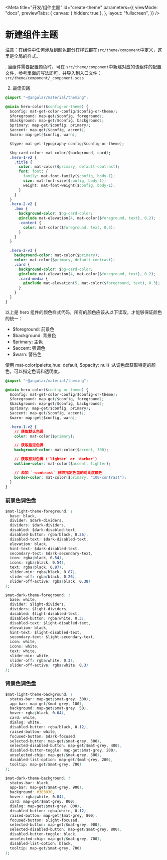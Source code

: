 
<Meta
  title="开发/组件主题"
  id="create-theme"
  parameters={{
    viewMode: "docs",
    previewTabs: {
      canvas: { hidden: true },
    },
    layout: "fullscreen",
  }}
/>

# 新建组件主题

注意：在组件中任何涉及到颜色部分在样式都在`src/theme/component`中定义，这里是全局的样式。

. 当组件需要配置颜色时，可在 `src/theme/component`中新建对应的该组件的配置文件，参考里面的写法即可，并导入到入口文件：`src/theme/component/_component.scss`

2. 最佳实践

```css
@import "~@angular/material/theming";

@mixin hero-color($config-or-theme) {
  $config: mat-get-color-config($config-or-theme);
  $foreground: map-get($config, foreground);
  $background: map-get($config, background);
  $primary: map-get($config, primary);
  $accent: map-get($config, accent);
  $warn: map-get($config, warn);

  $type: mat-get-typography-config($config-or-theme);

  $bg-card-color: mat-color($background, card);
  .hero-1-v2 {
    .title {
      color: mat-color($primary, default-contrast);
      font: font: {
        family: mat-font-family($config, body-1);
        size: mat-font-size($config, body-1);
        weight: mat-font-weight($config, body-1);
      }
    }
  }
  .hero-2-v2 {
    .box {
      background-color: $bg-card-color;
      @include mat-elevation(4, mat-color($foreground, text), 0.2);
      .content {
        color: mat-color($foreground, text, 0.5);
      }
    }
  }

  .hero-2-v3 {
    background-color: mat-color($primary);
    color: mat-color($primary, default-contrast);
    .card {
      background-color: $bg-card-color;
      @include mat-elevation(4, mat-color($foreground, text), 0.2);
      .card-media {
        @include mat-elevation(5, mat-color($foreground, text), 0.3);
      }
    }
  }
}
```

以上是 hero 组件的颜色样式代码，所有的颜色应该从以下读取，才能够保证颜色的统一：

- $foreground: 前景色
- $background: 背景色
- $primary: 主色
- $accent: 强调色
- $warn: 警告色

使用 mat-color(palette,hue: default, $opacity: null) :从调色盘获取特定的颜色，可以指定色调和透明度。

```css
@import "~@angular/material/theming";

@mixin hero-color($config-or-theme) {
  $config: mat-get-color-config($config-or-theme);
  $foreground: map-get($config, foreground);
  $background: map-get($config, background);
  $primary: map-get($config, primary);
  $accent: map-get($config, accent);
  $warn: map-get($config, warn);

  .hero-1-v2 {
    // 获取默认色调
    color: mat-color($primary);

    // 获取指定色调
    background-color: mat-color($accent, 300);

    // 获取相对色调 ('lighter' or 'darker')
    outline-color: mat-color($accent, lighter);

    // 添加 `-contrast` 获取指定色盘的对比度颜色
    border-color: mat-color($primary, "100-contrast");
  }
}
```

### 前景色调色盘

```css
$mat-light-theme-foreground: (
  base: black,
  divider: $dark-dividers,
  dividers: $dark-dividers,
  disabled: $dark-disabled-text,
  disabled-button: rgba(black, 0.26),
  disabled-text: $dark-disabled-text,
  elevation: black,
  hint-text: $dark-disabled-text,
  secondary-text: $dark-secondary-text,
  icon: rgba(black, 0.54),
  icons: rgba(black, 0.54),
  text: rgba(black, 0.87),
  slider-min: rgba(black, 0.87),
  slider-off: rgba(black, 0.26),
  slider-off-active: rgba(black, 0.38)
);

$mat-dark-theme-foreground: (
  base: white,
  divider: $light-dividers,
  dividers: $light-dividers,
  disabled: $light-disabled-text,
  disabled-button: rgba(white, 0.3),
  disabled-text: $light-disabled-text,
  elevation: black,
  hint-text: $light-disabled-text,
  secondary-text: $light-secondary-text,
  icon: white,
  icons: white,
  text: white,
  slider-min: white,
  slider-off: rgba(white, 0.3),
  slider-off-active: rgba(white, 0.3)
);
```

### 背景色调色盘

```css
$mat-light-theme-background: (
  status-bar: map-get($mat-grey, 300),
  app-bar: map-get($mat-grey, 100),
  background: map-get($mat-grey, 50),
  hover: rgba(black, 0.04),
  card: white,
  dialog: white,
  disabled-button: rgba(black, 0.12),
  raised-button: white,
  focused-button: $dark-focused,
  selected-button: map-get($mat-grey, 300),
  selected-disabled-button: map-get($mat-grey, 400),
  disabled-button-toggle: map-get($mat-grey, 200),
  unselected-chip: map-get($mat-grey, 300),
  disabled-list-option: map-get($mat-grey, 200),
  tooltip: map-get($mat-grey, 700)
);

$mat-dark-theme-background: (
  status-bar: black,
  app-bar: map-get($mat-grey, 900),
  background: #303030,
  hover: rgba(white, 0.04),
  card: map-get($mat-grey, 800),
  dialog: map-get($mat-grey, 800),
  disabled-button: rgba(white, 0.12),
  raised-button: map-get($mat-grey, 800),
  focused-button: $light-focused,
  selected-button: map-get($mat-grey, 900),
  selected-disabled-button: map-get($mat-grey, 800),
  disabled-button-toggle: black,
  unselected-chip: map-get($mat-grey, 700),
  disabled-list-option: black,
  tooltip: map-get($mat-grey, 700)
);
```
